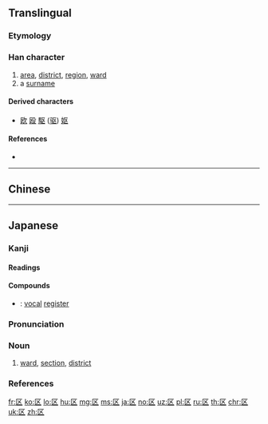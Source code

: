 {{character info/new}}
{{also|區|凶|𠄡}}
==Translingual==
{{stroke order}}
{{ja-forms|区|区|[[區]]}}
===Etymology===
{{Han simp|區|f=品|t=乂}}

===Han character===
{{Han char|rn=23|rad=匸|as=02|sn=4|four=7171.4|canj=SK|ids=⿷匚㐅,⿷匸乂}}

# [[area]], [[district]], [[region]], [[ward]]
# a [[surname]]

====Derived characters====
* [[欧]] [[殴]] [[駆]] ([[驱]]) [[妪]]

====References====
* {{Han ref|kx=0154.361|dkj=02674|hdz=10081.050|uh=533A|ud=21306}}

----

==Chinese==
{{zh-see|區}}

----

==Japanese==

===Kanji===
{{ja-kanji|grade=3|rs=匸02|style=s|kyu=區}}

====Readings====
{{ja-readings|goon=[[く]] (ku), [[う]] (u)|kanon=[[く]] (ku), [[おう]] (ō)}}

====Compounds====
* {{ja-r|声区|せいく}}: [[vocal]] [[register]]

{{ja-kanjitab|く|yomi=o}}

===Pronunciation===
{{ja-pron|yomi=o|く|acc=1|acc_ref=DJR,NHK}}

===Noun===
{{ja-noun|kyu=區|く}}

# [[ward]], [[section]], [[district]]

===References===
<references/>

[[fr:区]]
[[ko:区]]
[[lo:区]]
[[hu:区]]
[[mg:区]]
[[ms:区]]
[[ja:区]]
[[no:区]]
[[uz:区]]
[[pl:区]]
[[ru:区]]
[[th:区]]
[[chr:区]]
[[uk:区]]
[[zh:区]]